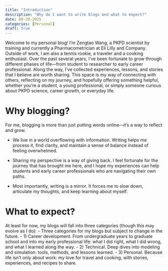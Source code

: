 ```yaml
---
title: "Introduction"
description: "Why do I want to write blogs and what to expect?"
date: 08-20-2025
categories: [Personal]
draft: true
---
```


Welcome to my personal blog! I’m Zengtao Wang, a PKPD scientist by training and currently a Pharmacometrician at Eli Lilly and Company. Outside of work, I am also a tennis rookie, a traveler and a cooking enthusiast. Over the past several years, I’ve been fortunate to grow through different phases of life—from student to researcher to early career professional. Along the way, I’ve collected experiences, lessons, and stories that I believe are worth sharing. This space is my way of connecting with others, reflecting on my journey, and hopefully offering something helpful, whether you’re a student, a young professional, or simply someone curious about PKPD science, career growth, or everyday life.

# Why blogging?
For me, blogging is more than just putting words online—it’s a way to reflect and grow.

- We live in a world overflowing with information. Writing helps me process it, find clarity, and maintain a sense of balance instead of feeling overwhelmed.

- Sharing my perspective is a way of giving back. I feel fortunate for the journey that has brought me here, and I hope my experiences can help students and early career professionals who are navigating their own paths.

- Most importantly, writing is a mirror. It forces me to slow down, articulate my thoughts, and keep learning about myself.

# What to expect?
At least for now, my blogs will fall into three categories (though this may evolve as I do):
- Three categories for my blogs but subject to change in the future.
  - 1) Career development. From undergraduate years to graduate school and into my early professional life: what I did right, what I did wrong, and what I learned along the way.
  - 2) Technical. Deep dives into modeling and simulation: tools, methods, and lessons learned.
  - 3) Personal. Because life isn’t only about work: my love for travel and cooking, with stories, experiences, and recipes to share.
